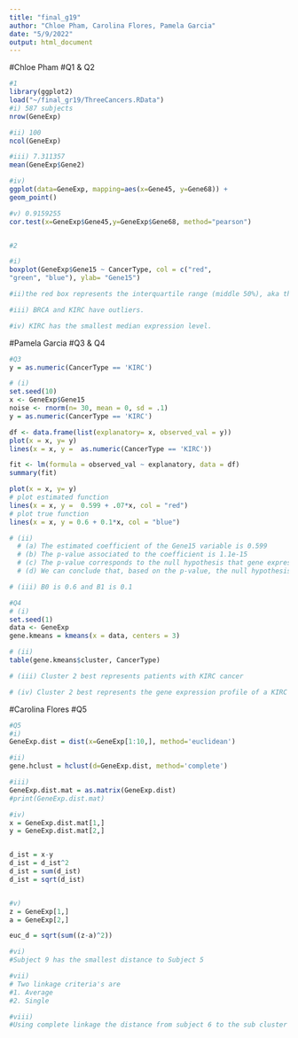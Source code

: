 ```yaml
---
title: "final_g19"
author: "Chloe Pham, Carolina Flores, Pamela Garcia"
date: "5/9/2022"
output: html_document
---
```

#Chloe Pham 
#Q1 & Q2
```r
#1
library(ggplot2)
load("~/final_gr19/ThreeCancers.RData")
#i) 587 subjects
nrow(GeneExp)

#ii) 100
ncol(GeneExp)

#iii) 7.311357
mean(GeneExp$Gene2)

#iv) 
ggplot(data=GeneExp, mapping=aes(x=Gene45, y=Gene68)) +
geom_point()

#v) 0.9159255
cor.test(x=GeneExp$Gene45,y=GeneExp$Gene68, method="pearson")


#2

#i)
boxplot(GeneExp$Gene15 ~ CancerType, col = c("red",
"green", "blue"), ylab= "Gene15")

#ii)the red box represents the interquartile range (middle 50%), aka the patients with BRCA and have Gene15 expression levels of approximately 4 to 6.

#iii) BRCA and KIRC have outliers. 

#iv) KIRC has the smallest median expression level.
```

#Pamela Garcia 
#Q3 & Q4
```r
#Q3
y = as.numeric(CancerType == 'KIRC')

# (i) 
set.seed(10)
x <- GeneExp$Gene15
noise <- rnorm(n= 30, mean = 0, sd = .1)
y = as.numeric(CancerType == 'KIRC')

df <- data.frame(list(explanatory= x, observed_val = y))
plot(x = x, y= y)
lines(x = x, y =  as.numeric(CancerType == 'KIRC'))

fit <- lm(formula = observed_val ~ explanatory, data = df)
summary(fit)

plot(x = x, y= y)
# plot estimated function
lines(x = x, y =  0.599 + .07*x, col = "red")
# plot true function
lines(x = x, y = 0.6 + 0.1*x, col = "blue")

# (ii)
  # (a) The estimated coefficient of the Gene15 variable is 0.599
  # (b) The p-value associated to the coefficient is 1.1e-15
  # (c) The p-value corresponds to the null hypothesis that gene expression of gene 15 and a patient having KIRC cancer do not correlate.
  # (d) We can conclude that, based on the p-value, the null hypothesis is rejected. The expression of gene 15 and a patient having KIRC cancer how correlation.

# (iii) B0 is 0.6 and B1 is 0.1

#Q4
# (i)
set.seed(1)
data <- GeneExp
gene.kmeans = kmeans(x = data, centers = 3)

# (ii)
table(gene.kmeans$cluster, CancerType)

# (iii) Cluster 2 best represents patients with KIRC cancer

# (iv) Cluster 2 best represents the gene expression profile of a KIRC patient, while Cluster 1 from the k-means result shows the gene expression profile of a LUAD patient. 
```

#Carolina Flores
#Q5
```r
#Q5
#i)
GeneExp.dist = dist(x=GeneExp[1:10,], method='euclidean')

#ii)
gene.hclust = hclust(d=GeneExp.dist, method='complete')

#iii)
GeneExp.dist.mat = as.matrix(GeneExp.dist)
#print(GeneExp.dist.mat)

#iv)
x = GeneExp.dist.mat[1,]
y = GeneExp.dist.mat[2,]


d_ist = x-y
d_ist = d_ist^2
d_ist = sum(d_ist)
d_ist = sqrt(d_ist)


#v)
z = GeneExp[1,]
a = GeneExp[2,]

euc_d = sqrt(sum((z-a)^2))

#vi)
#Subject 9 has the smallest distance to Subject 5 

#vii)
# Two linkage criteria's are 
#1. Average 
#2. Single

#viii)
#Using complete linkage the distance from subject 6 to the sub cluster containing subject 1 and 10 is the maximum distance in the cluster being 17.99.
```

